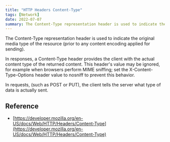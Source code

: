 ```yaml
---
title: "HTTP Headers Content-Type"
tags: [Network]
date: 2022-07-07
summary: The Content-Type representation header is used to indicate the original media type of the resource (prior to any content encoding applied for sending).
---
```


The Content-Type representation header is used to indicate the original media type of the resource (prior to any content encoding applied for sending).

In responses, a Content-Type header provides the client with the actual content type of the returned content. This header's value may be ignored, for example when browsers perform MIME sniffing; set the X-Content-Type-Options header value to nosniff to prevent this behavior.

In requests, (such as POST or PUT), the client tells the server what type of data is actually sent.

## Reference

- [https://developer.mozilla.org/en-US/docs/Web/HTTP/Headers/Content-Type](https://developer.mozilla.org/en-US/docs/Web/HTTP/Headers/Content-Type)
